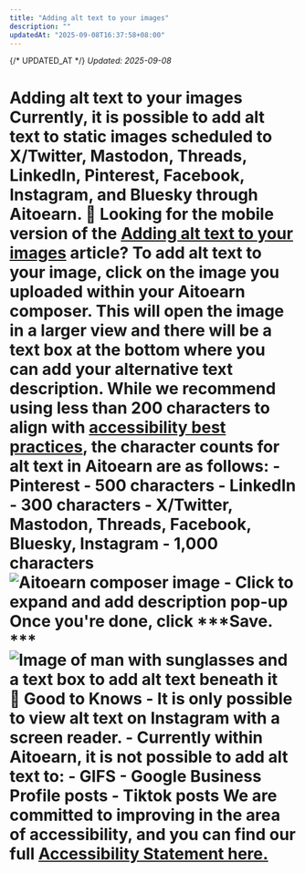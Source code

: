 ```yaml
---
title: "Adding alt text to your images"
description: ""
updatedAt: "2025-09-08T16:37:58+08:00"
---
```

{/* UPDATED_AT */}
_Updated: 2025-09-08_

# Adding alt text to your images Currently, it is possible to add alt text to static images scheduled to X/Twitter, Mastodon, Threads, LinkedIn, Pinterest, Facebook, Instagram, and Bluesky through Aitoearn. 📝 Looking for the mobile version of the [Adding alt text to your images](https://aitoearn.helpscoutdocs.com/article/630-adding-alt-text-to-your-images-on-the-aitoearn-mobile-app) article? To add alt text to your image, click on the image you uploaded within your Aitoearn composer. This will open the image in a larger view and there will be a text box at the bottom where you can add your alternative text description. While we recommend using less than 200 characters to align with [accessibility best practices](https://www.accessibility.com/blog/what-are-best-practices-for-creating-alt-text), the character counts for alt text in Aitoearn are as follows: - Pinterest - 500 characters - LinkedIn - 300 characters - X/Twitter, Mastodon, Threads, Facebook, Bluesky, Instagram - 1,000 characters ![Aitoearn composer image - Click to expand and add description pop-up](//d33v4339jhl8k0.cloudfront.net/docs/assets/64cb6cf86d4a3e191f237e66/images/651499a98820396325b6fdd9/img-1662243-1695848872-1166508507.png) Once you're done, click ***Save. *** ![Image of man with sunglasses and a text box to add alt text beneath it](//d33v4339jhl8k0.cloudfront.net/docs/assets/64cb6cf86d4a3e191f237e66/images/651499a98820396325b6fdda/img-1662243-1695848872-1454554275.png) **📝 Good to Knows** - It is only possible to view alt text on Instagram with a screen reader. - Currently within Aitoearn, it is not possible to add alt text to: - GIFS - Google Business Profile posts - Tiktok posts We are committed to improving in the area of accessibility, and you can find our full [Accessibility Statement here.](https://aitoearn.com/accessibility)